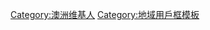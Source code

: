{{Userbox
  |border-c = orange
  |border-s = 1
  |id-c     = #FFFFFF
  |id-s     = 12
  |id-fc    = #000000
  |info-c   = #99B3FF
  |info-s   = 8
  |info-fc  = blue
  |id       = [[File:Perth locator-MJC.png|65px]]
  |info     = 這個用戶來自'''[[珀斯]]'''.
}}



<includeonly>[[Category:澳洲维基人]]</includeonly>
[[Category:地域用戶框模板]]